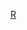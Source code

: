 {{Image label begin|image=Rif Dimashq blank districts.png|width={{{width|350}}}|float={{{float|none}}}}}
{{Image label small|x=0.1675|y=0.3375|scale={{{width|350}}}|text=[[Image:Capital city marker.svg|13px]]}}
{{Image label small|x=0.3075|y=0.21|scale={{{width|350}}}|text=[[古塔法區|<span style="color:White;">古塔法區</span>]]}}
{{Image label small|x=0.2|y=0.35|scale={{{width|350}}}|text='''<span style="color:White;">[[馬爾凱茲大馬士革農村區|馬爾凱茲<br>大馬士革農村區]]</span>'''}}
{{Image label small|x=0.29|y=0.0825|scale={{{width|350}}}|text=[[奈卜克區|<span style="color:White;">奈卜克區</span>]]}}
{{Image label small|x=0.0775|y=0.11|scale={{{width|350}}}|text=[[泰勒區|<span style="color:Gray;">泰勒區</span>]]}}
{{Image label small|x=0.105|y=0.55|scale={{{width|350}}}|text=[[德拉雅區|<span style="color:Gray;">德拉雅區</span>]]}}
{{Image label small|x=0.56|y=0.4925|scale={{{width|350}}}|text=[[杜馬區|<span style="color:White;">杜馬區</span>]]}}
{{Image label small|x=0.05|y=0.44|scale={{{width|350}}}|text=[[蓋泰納區|<span style="color:White;">蓋泰納區</span>]]}}
{{Image label small|x=0.24|y=0.15|scale={{{width|350}}}|text=[[那卜魯德區|<span style="color:White;">那卜魯德區</span>]]}}
{{Image label small|x=0.1|y=0.26|scale={{{width|350}}}|text=[[扎巴達尼區|<span style="color:White;">扎巴達尼區</span>]]}}
{{Image label end}}<noinclude>
{{Documentation|Template:Image label begin/doc}}
[[Category:敘利亞行政區劃模板|R]]
</noinclude>